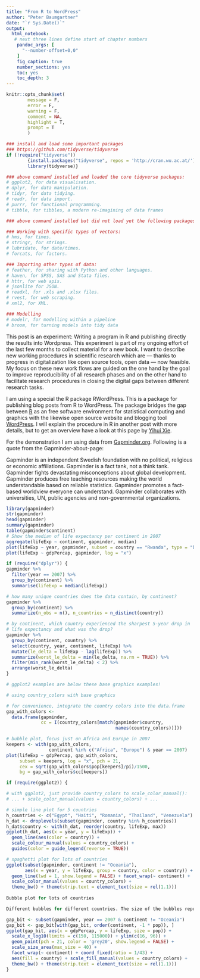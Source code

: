 ```yaml
---
title: "From R to WordPress"
author: "Peter Baumgartner"
date: "`r Sys.Date()`"
output: 
  html_notebook: 
   # next three lines define start of chapter numbers
    pandoc_args: [ 
      "--number-offset=0,0" 
    ]
    fig_caption: true
    number_sections: yes
    toc: yes
    toc_depth: 3
---
```

```r
knitr::opts_chunk$set(
        message = F,
        error = F,
        warning = F,
        comment = NA,
        highlight = T,
        prompt = T
        )

### install and load some important packages
### https://github.com/tidyverse/tidyverse
if (!require("tidyverse"))
        {install.packages("tidyverse", repos = 'http://cran.wu.ac.at/')
        library(tidyverse)}

### above command installed and loaded the core tidyverse packages:
# ggplot2, for data visualisation.
# dplyr, for data manipulation.
# tidyr, for data tidying.
# readr, for data import.
# purrr, for functional programming.
# tibble, for tibbles, a modern re-imagining of data frames

### above command installed but did not load yet the following packages:

### Working with specific types of vectors:
# hms, for times.
# stringr, for strings.
# lubridate, for date/times.
# forcats, for factors.

### Importing other types of data:
# feather, for sharing with Python and other languages.
# haven, for SPSS, SAS and Stata files.
# httr, for web apis.
# jsonlite for JSON.
# readxl, for .xls and .xlsx files.
# rvest, for web scraping.
# xml2, for XML.

### Modelling
# modelr, for modelling within a pipeline
# broom, for turning models into tidy data
```

This post is an experiment: Writing a program in R and publishing directly the results into Wordpress. This experiment is part of my ongoing effort of the last few months to collect material for a new book. I want to describe new working procedures in scientific research which are --- thanks to progress in digitalization like open source tools, open data --- now feasible. My focus on these new work flows are guided on the one hand by the goal to improve reproducibility of all research phases and on the other hand to facilitate research procedures in closing the digital gaps between different research tasks.

I am using a special the R package RWordPress. This is a package for publishing blog posts from R to WordPress. The package bridges the gap between [R](https://www.r-project.org/) as an free software environment for statistical computing and graphics with the likewise open source website and blogging tool [WordPress](https://wordpress.org/). I will explain the procedure in R in another post with more details, but to get an overview have a look at this page by [Yihui Xie](https://yihui.name/knitr/demo/wordpress/).

For the demonstration I am using data from [Gapminder.org](http://www.gapminder.org/). Following is a quote from the Gapminder-about-page:

Gapminder is an independent Swedish foundation with no political, religious or economic affiliations. Gapminder is a fact tank, not a think tank. Gapminder fights devastating misconceptions about global development. Gapminder produces free teaching resources making the world understandable based on reliable statistics. Gapminder promotes a fact-based worldview everyone can understand.  Gapminder collaborates with universities, UN, public agencies and non-governmental organizations.




```r
library(gapminder)
str(gapminder)
head(gapminder)
summary(gapminder)
table(gapminder$continent)
# Show the median of life expectancy per continent in 2007
aggregate(lifeExp ~ continent, gapminder, median)
plot(lifeExp ~ year, gapminder, subset = country == "Rwanda", type = "b")
plot(lifeExp ~ gdpPercap, gapminder, log = "x")

if (require("dplyr")) {
gapminder %>%
  filter(year == 2007) %>%
  group_by(continent) %>%
  summarise(lifeExp = median(lifeExp))

# how many unique countries does the data contain, by continent?
gapminder %>%
  group_by(continent) %>%
  summarize(n_obs = n(), n_countries = n_distinct(country))

# by continent, which country experienced the sharpest 5-year drop in
# life expectancy and what was the drop?
gapminder %>%
  group_by(continent, country) %>%
  select(country, year, continent, lifeExp) %>%
  mutate(le_delta = lifeExp - lag(lifeExp)) %>%
  summarize(worst_le_delta = min(le_delta, na.rm = TRUE)) %>%
  filter(min_rank(worst_le_delta) < 2) %>%
  arrange(worst_le_delta)
}


```

```r
# ggplot2 examples are below these base graphics examples!

# using country_colors with base graphics

# for convenience, integrate the country colors into the data.frame
gap_with_colors <-
  data.frame(gapminder,
             cc = I(country_colors[match(gapminder$country,
                                         names(country_colors))]))

# bubble plot, focus just on Africa and Europe in 2007
keepers <- with(gap_with_colors,
                continent %in% c("Africa", "Europe") & year == 2007)
plot(lifeExp ~ gdpPercap, gap_with_colors,
     subset = keepers, log = "x", pch = 21,
     cex = sqrt(gap_with_colors$pop[keepers]/pi)/1500,
     bg = gap_with_colors$cc[keepers])

if (require(ggplot2)) {

# with ggplot2, just provide country_colors to scale_color_manual():
# ... + scale_color_manual(values = country_colors) + ...

# simple line plot for 5 countries
h_countries <- c("Egypt", "Haiti", "Romania", "Thailand", "Venezuela")
h_dat <- droplevels(subset(gapminder, country %in% h_countries))
h_dat$country <- with(h_dat, reorder(country, lifeExp, max))
ggplot(h_dat, aes(x = year, y = lifeExp)) +
  geom_line(aes(color = country)) +
  scale_colour_manual(values = country_colors) +
  guides(color = guide_legend(reverse = TRUE))

# spaghetti plot for lots of countries
ggplot(subset(gapminder, continent != "Oceania"),
       aes(x = year, y = lifeExp, group = country, color = country)) +
  geom_line(lwd = 1, show.legend = FALSE) + facet_wrap(~ continent) +
  scale_color_manual(values = country_colors) +
  theme_bw() + theme(strip.text = element_text(size = rel(1.1)))
  
Bubble plot for lots of countries

Different bubbles for different countries. The size of the bubbles represent the population.

gap_bit <- subset(gapminder, year == 2007 & continent != "Oceania")
gap_bit <- gap_bit[with(gap_bit, order(continent, -1 * pop)), ]
ggplot(gap_bit, aes(x = gdpPercap, y = lifeExp, size = pop)) +
  scale_x_log10(limits = c(150, 115000)) + ylim(c(16, 96)) +
  geom_point(pch = 21, color = 'grey20', show.legend = FALSE) +
  scale_size_area(max_size = 40) +
  facet_wrap(~ continent) + coord_fixed(ratio = 1/43) +
  aes(fill = country) + scale_fill_manual(values = country_colors) +
  theme_bw() + theme(strip.text = element_text(size = rel(1.1)))
}

```



